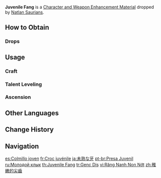 {{Item Infobox
|id           = 112101
|image        = Item Juvenile Fang.png
|type         = Character and Weapon Enhancement Materials
|group        = Natlan Saurian Materials
|group2       = General Enemy Drops
|invCategory  = Character Development Items
|quality      = 1
|description  = A tooth that fell from a Natlan Saurian.<br>It looks like it belonged to a juvenile creature. If there was a way to determine the age of its previous owner, perhaps it would show that they had not yet roamed the world for long.
|source1      = [[Natlan Saurians]]
}}
'''Juvenile Fang''' is a [[Character and Weapon Enhancement Material]] dropped by [[Natlan Saurians]].

==How to Obtain==
===Drops===
{{Dropped By}}

==Usage==
===Craft===
{{Craft Usage}}

===Talent Leveling===
{{Talent Leveling Usage}}

===Ascension===
{{Ascension Usage}}

==Other Languages==
{{Other Languages
|en      = Juvenile Fang
|zhs     = 稚嫩的尖齿
|zhs_rm  = Zhìnèn de Jiānchǐ
|zht     = 稚嫩的尖齒
|zht_rm  = Zhìnèn de Jiānchǐ
|zh_tl   = 
|ja      = 未熟な牙
|ja_rm   = Mijuku-na Kiba
|ja_tl   = 
|ko      = 미숙한 송곳니
|ko_tl   = 
|es      = Colmillo joven
|es_tl   = Juvenile Fang
|fr      = Croc juvénile
|fr_tl   = Juvenile Fang
|ru      = Молодой клык
|ru_tl   = Young Fang
|th      = Juvenile Fang
|vi      = Răng Nanh Non Nớt
|vi_tl   = 
|de      = Unreifer spitzer Zahn
|de_tl   = Immature Pointed Fang
|id      = Juvenile Fang
|pt      = Nadadeira Emplumada
|pt_tl   = 
|tr      = Genç Diş
|tr_tl   = 
|it      = Zanna decidua
|it_tl   = 
}}

==Change History==
{{Change History|5.0}}

==Navigation==
{{Development Item Navbox|Character and Weapon Enhancement Materials}}

[[es:Colmillo joven]]
[[fr:Croc juvénile]]
[[ja:未熟な牙]]
[[pt-br:Presa Juvenil]]
[[ru:Молодой клык]]
[[th:Juvenile Fang]]
[[tr:Genç Diş]]
[[vi:Răng Nanh Non Nớt]]
[[zh:稚嫩的尖齒]]